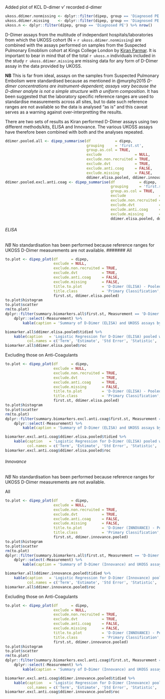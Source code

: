Added plot of KCL D-dimer v' recorded d-dimer
```r
ukoss.ddimer.nonmissing <- dplyr::filter(dipep, group == 'Diagnosed PE' & !is.na(d.dimer)) %>% nrow()
ukoss.ddimer.missing    <- dplyr::filter(dipep, group == 'Diagnosed PE' & is.na(d.dimer))  %>% nrow()
ukoss.n <- dplyr::filter(dipep, group == 'Diagnosed PE') %>% nrow()

```

D-Dimer assays from the multitude of independant hospitals/laboratories from which the UKOSS cohort (N = `r ukoss.ddimer.nonmissing`) are combined with the assays performed on samples from the Suspected Pulmonary Emoblism cohort at Kings College London by [Kiran Parmar](mailto:kiran.parmar@kcl.ac.uk).  It is important to bear in mind that of the total `r ukoss.n` individuals included in the study `r ukoss.ddimer.missing` are missing data for any form of D-Dimer assay in the data provided by UKOSS.

**NB** This is far from ideal, assays on the samples from Suspected Pulmonary Embolism were standardised because as mentioned in @murphy2015 *D-dimer concentrations are instrument-dependent; assays vary because the D-dimer analyte is not a simple structure with a uniform composition*.  It has been suggested that the laboratory specific reference ranges are used to standardise measurements across all sites, but to date such reference ranges are not available so the data is analysed "as is" and this caveat serves as a warning against over-interpretting the results.

There are two sets of results as Kiran performed D-Dimer assays using two different methods/kits, ELISA and Innovance.  The various UKOSS assays have therefore been combined with both and the analyses repeated.


```r
ddimer.pooled.all <- dipep_summarise(df           = dipep,
                                     grouping     = 'first.st',
                                     group.as.col = TRUE,
                                     exclude               = NULL,
                                     exclude.non.recruited = TRUE,
                                     exclude.dvt           = TRUE,
                                     exclude.anti.coag     = FALSE,
                                     exclude.missing       = FALSE,
                                     ddimer.elisa.pooled, ddimer.innovance.pooled)
ddimer.pooled.excl.anti.coag <- dipep_summarise(df           = dipep,
                                                grouping     = 'first.st',
                                                group.as.col = TRUE,
                                                exclude               = NULL,
                                                exclude.non.recruited = TRUE,
                                                exclude.dvt           = TRUE,
                                                exclude.anti.coag     = TRUE,
                                                exclude.missing       = FALSE,
                                                ddimer.elisa.pooled, ddimer.innovance.pooled)
```


###### ELISA {.tabset .tabset-fade .tabset-pills}

*NB* No standardisation has been performed because reference ranges for UKOSS D-Dimer measurements are not available.
####### All

```r
to.plot <- dipep_plot(df      = dipep,
                      exclude = NULL,
                      exclude.non.recruited = TRUE,
                      exclude.dvt           = TRUE,
                      exclude.anti.coag     = FALSE,
                      exclude.missing       = FALSE,
                      title.to.plot         = 'D-Dimer (ELISA) - Pooled',
                      title.class           = 'Primary Classification',
                      first.st, ddimer.elisa.pooled)
to.plot$histogram
to.plot$scatter
rm(to.plot)
dplyr::filter(summary.biomarkers.all$first.st, Measurement == 'D-Dimer (ELISA) - Pooled') %>%
    dplyr::select(-Measurement) %>%
        kable(caption = 'Summary of D-Dimer (ELISA) and UKOSS assays by Primary Classification')


```

```r
biomarker.all$ddimer.elisa.pooled$tidied %>%
    kable(caption   = 'Logistic Regression for D-Dimer (ELISA) pooled with UKOSS D-Dimer (Mixed)',
          col.names = c('Term', 'Estimate', 'Std Error', 'Statistic', 'P-value', 'Lower 95% CI', 'Upper 95% CI', 'Model'))
biomarker.all$ddimer.elisa.pooled$roc

```

####### Excluding those on Anti-Coagulants

```r
to.plot <- dipep_plot(df      = dipep,
                      exclude = NULL,
                      exclude.non.recruited = TRUE,
                      exclude.dvt           = TRUE,
                      exclude.anti.coag     = TRUE,
                      exclude.missing       = FALSE,
                      title.to.plot         = 'D-Dimer (ELISA) - Pooled',
                      title.class           = 'Primary Classification',
                      first.st, ddimer.elisa.pooled)
to.plot$histogram
to.plot$scatter
rm(to.plot)
dplyr::filter(summary.biomarkers.excl.anti.coag$first.st, Measurement == 'D-Dimer (ELISA) - Pooled') %>%
    dplyr::select(-Measurement) %>%
        kable(caption = 'Summary of D-Dimer (ELISA) and UKOSS assays by Primary Classification')


```

```r
biomarker.excl.anti.coag$ddimer.elisa.pooled$tidied %>%
    kable(caption   = 'Logistic Regression for D-Dimer (ELISA) pooled with UKOSS D-Dimer (Mixed)',
          col.names = c('Term', 'Estimate', 'Std Error', 'Statistic', 'P-value', 'Lower 95% CI', 'Upper 95% CI', 'Model'))
biomarker.excl.anti.coag$ddimer.elisa.pooled$roc

```


###### Innovance {.tabset .tabset-fade .tabset-pills}

*NB* No standardisation has been performed because reference ranges for UKOSS D-Dimer measurements are not available.

####### All

```r
to.plot <- dipep_plot(df      = dipep,
                      exclude = NULL,
                      exclude.non.recruited = TRUE,
                      exclude.dvt           = TRUE,
                      exclude.anti.coag     = FALSE,
                      exclude.missing       = FALSE,
                      title.to.plot         = 'D-Dimer (INNOVANCE) - Pooled',
                      title.class           = 'Primary Classification',
                      first.st, ddimer.innovance.pooled)
to.plot$histogram
to.plot$scatter
rm(to.plot)
dplyr::filter(summary.biomarkers.all$first.st, Measurement == 'D-Dimer (Innovance) - Pooled') %>%
    dplyr::select(-Measurement) %>%
        kable(caption = 'Summary of D-Dimer (Innovance) and UKOSS assays by Primary Classification')


```

```r
biomarker.all$ddimer.innovance.pooled$tidied %>%
    kable(caption   = 'Logistic Regression for D-Dimer (Innovance) pooled with UKOSS D-Dimer (Mixed)',
          col.names = c('Term', 'Estimate', 'Std Error', 'Statistic', 'P-value', 'Lower 95% CI', 'Upper 95% CI', 'Model'))
biomarker.all$ddimer.innovance.pooled$roc

```

####### Excluding those on Anti-Coagulants

```r
to.plot <- dipep_plot(df      = dipep,
                      exclude = NULL,
                      exclude.non.recruited = TRUE,
                      exclude.dvt           = TRUE,
                      exclude.anti.coag     = FALSE,
                      exclude.missing       = FALSE,
                      title.to.plot         = 'D-Dimer (INNOVANCE) - Pooled',
                      title.class           = 'Primary Classification',
                      first.st, ddimer.innovance.pooled)
to.plot$histogram
to.plot$scatter
rm(to.plot)
dplyr::filter(summary.biomarkers.excl.anti.coag$first.st, Measurement == 'D-Dimer (Innovance) - Pooled') %>%
    dplyr::select(-Measurement) %>%
        kable(caption = 'Summary of D-Dimer (Innovance) and UKOSS assays by Primary Classification')


```

```r
biomarker.excl.anti.coag$ddimer.innovance.pooled$tidied %>%
    kable(caption   = 'Logistic Regression for D-Dimer (Innovance) pooled with UKOSS D-Dimer (Mixed)',
          col.names = c('Term', 'Estimate', 'Std Error', 'Statistic', 'P-value', 'Lower 95% CI', 'Upper 95% CI', 'Model'))
biomarker.excl.anti.coag$ddimer.innovance.pooled$roc

```
